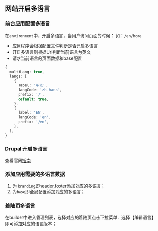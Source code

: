 
<Meta title="开发/开启多语言" id="multil-langs" />

## 网站开启多语言

### 前台应用配置多语言

在`environment`中，开启多语言，当用户访问页面的时候：
如：`/en/home`

- 应用程序会根据配置文件判断是否开启多语言
- 开启多语言则根据Url判断当前语言为英文
- 请求当前语言的页面数据和base配置

```ts
{
  multiLang: true,
  langs: [
    {
      label: '中文',
      langCode: 'zh-hans',
      prefix: '/',
      default: true,
    },
    {
      label: 'EN',
      langCode: 'en',
      prefix: '/en',
    },
  ],
}
```

### Drupal 开启多语言

查看官网[指南](https://www.drupal.org/docs/administering-a-drupal-site/multilingual-guide)

### 添加应用需要的多语言数据

1. 为 `branding`即header,footer添加对应的多语言；
2. 为`base`即全局配置添加对应的多语言；

### 着陆页多语言

在builder中进入管理列表，选择对应的着陆页点击下拉菜单，选择【编辑语言】即可添加对应的语言版本；
